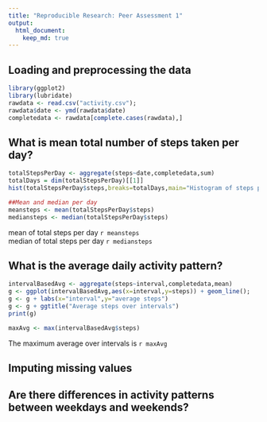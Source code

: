 ```yaml
---
title: "Reproducible Research: Peer Assessment 1"
output: 
  html_document:
    keep_md: true
---
```



## Loading and preprocessing the data
```r
library(ggplot2)
library(lubridate)
rawdata <- read.csv("activity.csv");
rawdata$date <- ymd(rawdata$date)
completedata <- rawdata[complete.cases(rawdata),]

```


## What is mean total number of steps taken per day?
```r
totalStepsPerDay <- aggregate(steps~date,completedata,sum)
totalDays = dim(totalStepsPerDay)[[1]]
hist(totalStepsPerDay$steps,breaks=totalDays,main="Histogram of steps per day",col="red",xlab="Days",ylab="Steps")

##Mean and median per day
meansteps <- mean(totalStepsPerDay$steps)
mediansteps <- median(totalStepsPerDay$steps)

```
mean of total steps per day  `r meansteps`  
median of total steps per day  `r mediansteps`


## What is the average daily activity pattern?
```r

intervalBasedAvg <- aggregate(steps~interval,completedata,mean)
g <- ggplot(intervalBasedAvg,aes(x=interval,y=steps)) + geom_line();
g <- g + labs(x="interval",y="average steps")
g <- g + ggtitle("Average steps over intervals")
print(g)

maxAvg <- max(intervalBasedAvg$steps)

```
The maximum average over intervals is `r maxAvg`

## Imputing missing values



## Are there differences in activity patterns between weekdays and weekends?
